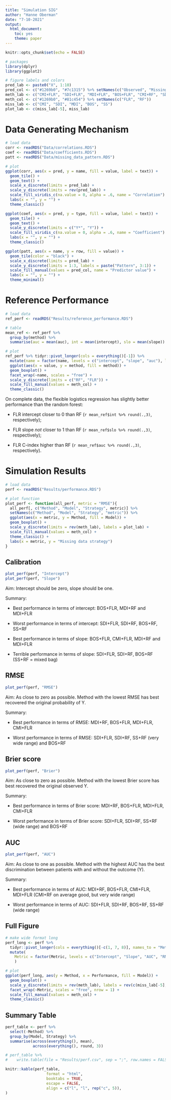 ```yaml
---
title: "Simulation SIG"
author: "Hanne Oberman"
date: "7-10-2021"
output: 
  html_document: 
    toc: yes
    theme: paper
---
```


```r
knitr::opts_chunk$set(echo = FALSE)

# packages
library(dplyr)
library(ggplot2)

# figure labels and colors
pred_lab <- paste0("X", 1:10)
pred_col <- c("#1269b0", "#7c1315") %>% setNames(c("Observed", "Missing"))
meth_lab <- c("CMI+FLR", "SDI+FLR", "MDI+FLR", "BOS+FLR", "CMI+RF", "SDI+RF", "MDI+RF", "BOS+RF", "SS+RF")
meth_col <- c("#1269b0", "#81c454") %>% setNames(c("FLR", "RF"))
miss_lab <- c("CMI", "SDI", "MDI", "BOS", "SS")
plot_lab <- c(miss_lab[-5], miss_lab)

```

# Data Generating Mechanism

```r
# load data
corr <- readRDS("Data/correlations.RDS")
coef <- readRDS("Data/coefficients.RDS")
patt <- readRDS("Data/missing_data_pattern.RDS")

# plot
ggplot(corr, aes(x = pred, y = name, fill = value, label = text)) +
  geom_tile() +
  geom_text() +
  scale_x_discrete(limits = pred_lab) +
  scale_y_discrete(limits = rev(pred_lab)) +
  scale_fill_viridis_c(na.value = 0, alpha = .6, name = "Correlation") +
  labs(x = "", y = "") +
  theme_classic() 

ggplot(coef, aes(x = pred, y = type, fill = value, label = text)) +
  geom_tile() +
  geom_text() +
  scale_y_discrete(limits = c("Y*", "Y")) +
  scale_fill_viridis_c(na.value = 0, alpha = .6, name = "Coefficient") +
  labs(x = "", y = "") +
  theme_classic() 

ggplot(patt, aes(x = name, y = row, fill = value)) +
  geom_tile(color = "black") +
  scale_x_discrete(limits = pred_lab) +
  scale_y_discrete(limits = 1:3, labels = paste("Pattern", 3:1)) +
  scale_fill_manual(values = pred_col, name = "Predictor value") +
  labs(x = "", y = "") +
  theme_minimal() 
```

# Reference Performance

```r
# load data
ref_perf <- readRDS("Results/reference_performance.RDS")

# table
mean_ref <- ref_perf %>% 
  group_by(method) %>% 
  summarise(auc = mean(auc), int = mean(intercept), slo = mean(slope))

# plot
ref_perf %>% tidyr::pivot_longer(cols = everything()[-1]) %>% 
  mutate(name = factor(name, levels = c("intercept", "slope", "auc"), labels = c( "Intercept", "Slope","AUC"), ordered = TRUE)) %>% 
  ggplot(aes(x = value, y = method, fill = method)) +
  geom_boxplot() +
  facet_wrap(~name, scales = "free") +
  scale_y_discrete(limits = c("RF", "FLR")) + 
  scale_fill_manual(values = meth_col) +
  theme_classic() 
```

On complete data, the flexible logistics regression has slightly better performance than the random forest:

- FLR intercept closer to 0 than RF (`r mean_ref$int %>% round(.,3)`, respectively);

- FLR slope *not* closer to 1 than RF (`r mean_ref$slo %>% round(.,3)`, respectively);

- FLR C-index higher than RF (`r mean_ref$auc %>% round(.,3)`, respectively).


# Simulation Results

```r
# load data
perf <- readRDS("Results/performance.RDS")

# plot function
plot_perf <- function(all_perf, metric = "RMSE"){
  all_perf[, c("Method", "Model", "Strategy", metric)] %>% 
  setNames(c("Method", "Model", "Strategy", "metric")) %>% 
  ggplot(aes(x = metric, y = Method, fill = Model)) +
  geom_boxplot() +
  scale_y_discrete(limits = rev(meth_lab), labels = plot_lab) +
  scale_fill_manual(values = meth_col) +
  theme_classic() +
  labs(x = metric, y = "Missing data strategy")
}
```


## Calibration

```r
plot_perf(perf, "Intercept")
plot_perf(perf, "Slope")
```

Aim: Intercept should be zero, slope should be one.

Summary:

- Best performance in terms of intercept: BOS+FLR, MDI+RF and MDI+FLR

- Worst performance in terms of intercept: SDI+FLR, SDI+RF, BOS+RF, SS+RF

- Best performance in terms of slope: BOS+FLR, CMI+FLR, MDI+RF and MDI+FLR

- Terrible performance in terms of slope: SDI+FLR, SDI+RF, BOS+RF (SS+RF = mixed bag)


## RMSE

```r
plot_perf(perf, "RMSE")
```

Aim: As close to zero as possible. Method with the lowest RMSE has best recovered the original probability of Y.

Summary:

- Best performance in terms of RMSE: MDI+RF, BOS+FLR, MDI+FLR, CMI+FLR

- Worst performance in terms of RMSE: SDI+FLR, SDI+RF, SS+RF (very wide range) and BOS+RF 


## Brier score

```r
plot_perf(perf, "Brier")
```

Aim: As close to zero as possible. Method with the lowest Brier score has best recovered the original observed Y.

Summary:

- Best performance in terms of Brier score: MDI+RF, BOS+FLR, MDI+FLR, CMI+FLR

- Worst performance in terms of Brier score: SDI+FLR, SDI+RF, SS+RF (wide range) and BOS+RF 


## AUC

```r
plot_perf(perf, "AUC")
```

Aim: As close to one as possible. Method with the highest AUC has the best discrimination between patients with and without the outcome (Y).

Summary:

- Best performance in terms of AUC: MDI+RF, BOS+FLR, CMI+FLR, MDI+FLR (CMI+RF on average good, but very wide range)

- Worst performance in terms of AUC: SDI+FLR, SDI+RF, BOS+RF, SS+RF (wide range) 


## Full Figure

```r
# make wide format long
perf_long <- perf %>% 
  tidyr::pivot_longer(cols = everything()[-c(1, 7, 8)], names_to = "Metric", values_to = "Performance") %>% 
  mutate(
    Metric = factor(Metric, levels = c("Intercept", "Slope", "AUC", "RMSE", "Brier"), ordered = TRUE)
    )

# plot
ggplot(perf_long, aes(y = Method, x = Performance, fill = Model)) +
  geom_boxplot() +
  scale_y_discrete(limits = rev(meth_lab), labels = rev(c(miss_lab[-5], miss_lab))) +
  facet_wrap(~Metric, scales = "free", nrow = 1) +
  scale_fill_manual(values = meth_col) +
  theme_classic()

```

## Summary Table

```r
perf_table <- perf %>% 
  select(-Method) %>% 
  group_by(Model, Strategy) %>% 
  summarise(across(everything(), mean),
            across(everything(), round, 3))

# perf_table %>% 
#    write.table(file = "Results/perf.csv", sep = ";", row.names = FALSE)

knitr::kable(perf_table,
                  format = "html",
                  booktabs = TRUE,
                  escape = FALSE,
                  align = c("l", "l", rep("c", 5)),
)
```

